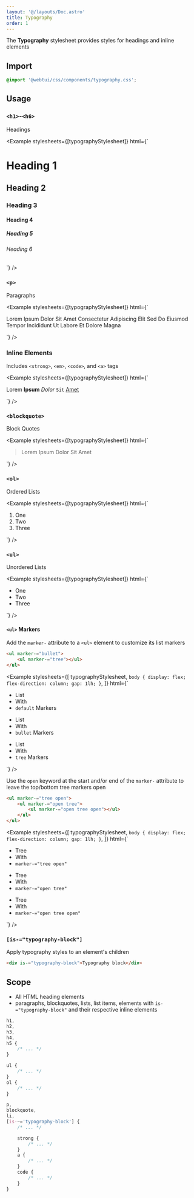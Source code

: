 ```yaml
---
layout: '@/layouts/Doc.astro'
title: Typography
order: 1
---
```



The **Typography** stylesheet provides styles for headings and inline elements

## Import

```css
@import '@webtui/css/components/typography.css';
```

## Usage

### `<h1>`-`<h6>`

Headings

<Example
    stylesheets={[typographyStylesheet]}
    html={`<h1>Heading 1</h1>
<h2>Heading 2</h2>
<h3>Heading 3</h3>
<h4>Heading 4</h4>
<h5>Heading 5</h5>
<h6>Heading 6</h6>`}
/>

### `<p>`

Paragraphs

<Example
    stylesheets={[typographyStylesheet]}
    html={`
<p>
    Lorem Ipsum Dolor Sit Amet Consectetur Adipiscing Elit Sed Do Eiusmod Tempor Incididunt Ut Labore Et Dolore Magna
</p>
`}
/>

### Inline Elements

Includes `<strong>`, `<em>`, `<code>`, and `<a>` tags

<Example
    stylesheets={[typographyStylesheet]}
    html={`
<p>
    Lorem
    <strong>Ipsum</strong>
    <em>Dolor</em>
    <code>Sit</code>
    <a href="https://example.com">Amet</a>
</p>
`}
/>

### `<blockquote>`

Block Quotes

<Example
    stylesheets={[typographyStylesheet]}
    html={`
<blockquote>
    Lorem Ipsum Dolor Sit Amet
</blockquote>
`}
/>

### `<ol>`

Ordered Lists

<Example
    stylesheets={[typographyStylesheet]}
    html={`
<ol>
    <li>One</li>
    <li>Two</li>
    <li>Three</li>
</ol>
`}
/>

### `<ul>`

Unordered Lists

<Example
    stylesheets={[typographyStylesheet]}
    html={`
<ul>
    <li>One</li>
    <li>Two</li>
    <li>Three</li>
</ul>
`}
/>

#### `<ul>` Markers

Add the `marker-` attribute to a `<ul>` element to customize its list markers

```html
<ul marker-="bullet">
    <ul marker-="tree"></ul>
</ul>
```

<Example
    stylesheets={[
        typographyStylesheet,
        `body { display: flex; flex-direction: column; gap: 1lh; }`,
    ]}
    html={`
<ul>
    <li>List</li>
    <li>With</li>
    <li><code>default</code> Markers</li>
</ul>
<ul marker-="bullet">
    <li>List</li>
    <li>With</li>
    <li><code>bullet</code> Markers</li>
</ul>
<ul marker-="tree">
    <li>List</li>
    <li>With</li>
    <li><code>tree</code> Markers</li>
</ul>
`}
/>

Use the `open` keyword at the start and/or end of the `marker-` attribute to leave the top/bottom tree markers open

```html
<ul marker-="tree open">
    <ul marker-="open tree">
        <ul marker-="open tree open"></ul>
    </ul>
</ul>
```

<Example
    stylesheets={[
        typographyStylesheet,
        `body { display: flex; flex-direction: column; gap: 1lh; }`,
    ]}
    html={`
<ul marker-="tree open">
    <li>Tree</li>
    <li>With</li>
    <li><code>marker-="tree open"</code></li>
</ul>
<ul marker-="open tree">
    <li>Tree</li>
    <li>With</li>
    <li><code>marker-="open tree"</code></li>
</ul>
<ul marker-="open tree open">
    <li>Tree</li>
    <li>With</li>
    <li><code>marker-="open tree open"</code></li>
</ul>
`}
/>

### `[is-="typography-block"]`

Apply typography styles to an element's children

```html
<div is-="typography-block">Typography block</div>
```

## Scope

- All HTML heading elements
- paragraphs, blockquotes, lists, list items, elements with `is-="typography-block"` and their respective inline elements

```css
h1,
h2,
h3,
h4,
h5 {
    /* ... */
}

ul {
    /* ... */
}
ol {
    /* ... */
}

p,
blockquote,
li,
[is-~='typography-block'] {
    /* ... */

    strong {
        /* ... */
    }
    a {
        /* ... */
    }
    code {
        /* ... */
    }
}
```
